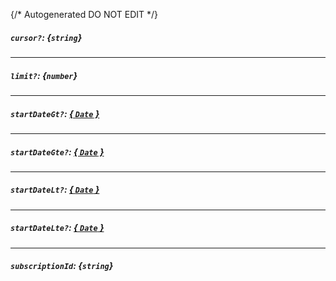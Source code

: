 {/* Autogenerated DO NOT EDIT  */}
##### `cursor?`: *{`string`}*

---
##### `limit?`: *{`number`}*

---
##### `startDateGt?`: [*{ `Date` }*](https://developer.mozilla.org/en-US/docs/Web/JavaScript/Reference/Global_Objects/Date)

---
##### `startDateGte?`: [*{ `Date` }*](https://developer.mozilla.org/en-US/docs/Web/JavaScript/Reference/Global_Objects/Date)

---
##### `startDateLt?`: [*{ `Date` }*](https://developer.mozilla.org/en-US/docs/Web/JavaScript/Reference/Global_Objects/Date)

---
##### `startDateLte?`: [*{ `Date` }*](https://developer.mozilla.org/en-US/docs/Web/JavaScript/Reference/Global_Objects/Date)

---
##### `subscriptionId`: *{`string`}*


